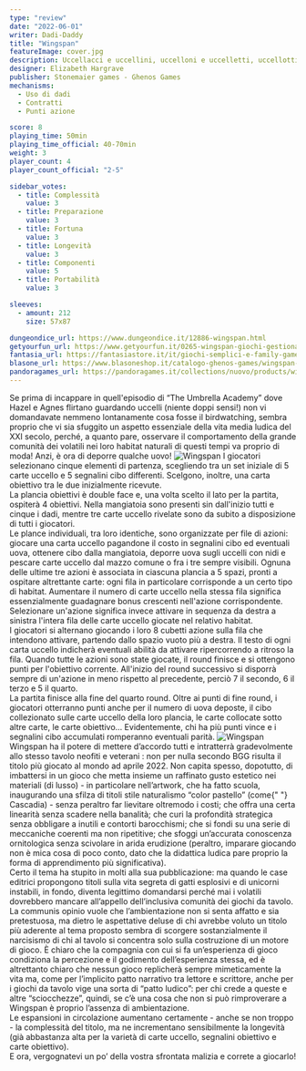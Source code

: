 ```yaml
---
type: "review"
date: "2022-06-01"
writer: Dadi-Daddy
title: "Wingspan"
featureImage: cover.jpg
description: Uccellacci e uccellini, uccelloni e uccelletti, uccellotti e uccelluzzi… ma la malizia sta solo in chi legge!
designer: Elizabeth Hargrave
publisher: Stonemaier games - Ghenos Games
mechanisms:
  - Uso di dadi
  - Contratti
  - Punti azione

score: 8
playing_time: 50min
playing_time_official: 40-70min
weight: 3
player_count: 4
player_count_official: "2-5"

sidebar_votes:
  - title: Complessità
    value: 3
  - title: Preparazione
    value: 3
  - title: Fortuna
    value: 3
  - title: Longevità
    value: 3
  - title: Componenti
    value: 5
  - title: Portabilità
    value: 3

sleeves:
  - amount: 212
    size: 57x87

dungeondice_url: https://www.dungeondice.it/12886-wingspan.html
getyourfun_url: https://www.getyourfun.it/0265-wingspan-giochi-gestionali.html
fantasia_url: https://fantasiastore.it/it/giochi-semplici-e-family-games/5561-wingspan.html
blasone_url: https://www.blasoneshop.it/catalogo-ghenos-games/wingspan-74-1570
pandoragames_url: https://pandoragames.it/collections/nuovo/products/wingspan
---
```


<Setting>
  Se prima di incappare in quell'episodio di “The Umbrella Academy” dove Hazel e
  Agnes flirtano guardando uccelli (niente doppi sensi!) non vi domandavate
  nemmeno lontanamente cosa fosse il birdwatching, sembra proprio che vi sia
  sfuggito un aspetto essenziale della vita media ludica del XXI secolo, perché,
  a quanto pare, osservare il comportamento della grande comunità dei volatili
  nei loro habitat naturali di questi tempi va proprio di moda! Anzi, è ora di
  deporre qualche uovo!
</Setting>

<img src="./game1.jpg" alt="Wingspan" />

<Rules>
  I giocatori selezionano cinque elementi di partenza, scegliendo tra un set
  iniziale di 5 carte uccello e 5 segnalini cibo differenti. Scelgono, inoltre,
  una carta obiettivo tra le due inizialmente ricevute.
  <br />
  La plancia obiettivi è double face e, una volta scelto il lato per la partita,
  ospiterà 4 obiettivi. Nella mangiatoia sono presenti sin dall'inizio tutti e
  cinque i dadi, mentre tre carte uccello rivelate sono da subito a disposizione
  di tutti i giocatori.
  <br />
  Le plance individuali, tra loro identiche, sono organizzate per file di
  azioni: giocare una carta uccello pagandone il costo in segnalini cibo ed
  eventuali uova, ottenere cibo dalla mangiatoia, deporre uova sugli uccelli con
  nidi e pescare carte uccello dal mazzo comune o fra i tre sempre visibili.
  Ognuna delle ultime tre azioni è associata in ciascuna plancia a 5 spazi,
  pronti a ospitare altrettante carte: ogni fila in particolare corrisponde a un
  certo tipo di habitat. Aumentare il numero di carte uccello nella stessa fila
  significa essenzialmente guadagnare bonus crescenti nell'azione
  corrispondente. Selezionare un'azione significa invece attivare in sequenza da
  destra a sinistra l'intera fila delle carte uccello giocate nel relativo
  habitat.
  <br />
  I giocatori si alternano giocando i loro 8 cubetti azione sulla fila che
  intendono attivare, partendo dallo spazio vuoto più a destra. Il testo di ogni
  carta uccello indicherà eventuali abilità da attivare ripercorrendo a ritroso
  la fila. Quando tutte le azioni sono state giocate, il round finisce e si
  ottengono punti per l'obiettivo corrente. All'inizio del round successivo si
  disporrà sempre di un'azione in meno rispetto al precedente, perciò 7 il
  secondo, 6 il terzo e 5 il quarto.
  <br />
  La partita finisce alla fine del quarto round. Oltre ai punti di fine round, i
  giocatori otterranno punti anche per il numero di uova deposte, il cibo
  collezionato sulle carte uccello della loro plancia, le carte collocate sotto
  altre carte, le carte obiettivo… Evidentemente, chi ha più punti vince e i
  segnalini cibo accumulati romperanno eventuali parità.
</Rules>

<img src="./game2.jpg" alt="Wingspan" />

<Feedback>
  Wingspan ha il potere di mettere d’accordo tutti e intratterrà gradevolmente
  allo stesso tavolo neofiti e veterani : non per nulla secondo BGG risulta il
  titolo più giocato al mondo ad aprile 2022. Non capita spesso, dopotutto, di
  imbattersi in un gioco che metta insieme un raffinato gusto estetico nei
  materiali (di lusso) - in particolare nell’artwork, che ha fatto scuola,
  inaugurando una sfilza di titoli stile naturalismo “color pastello” (come{" "}
  <Link to="/reviews/cascadia">Cascadia</Link>) - senza peraltro far lievitare
  oltremodo i costi; che offra una certa linearità senza scadere nella banalità;
  che curi la profondità strategica senza obbligare a inutili e contorti
  barocchismi; che si fondi su una serie di meccaniche coerenti ma non
  ripetitive; che sfoggi un’accurata conoscenza ornitologica senza scivolare in
  arida erudizione (peraltro, imparare giocando non è mica cosa di poco conto,
  dato che la didattica ludica pare proprio la forma di apprendimento più
  significativa).
  <br />
  Certo il tema ha stupito in molti alla sua pubblicazione: ma quando le case
  editrici propongono titoli sulla vita segreta di gatti esplosivi e di unicorni
  instabili, in fondo, diventa legittimo domandarsi perché mai i volatili
  dovrebbero mancare all’appello dell’inclusiva comunità dei giochi da tavolo.
  <br />
  La communis opinio vuole che l’ambientazione non si senta affatto e sia
  pretestuosa, ma dietro le aspettative deluse di chi avrebbe voluto un titolo
  più aderente al tema proposto sembra di scorgere sostanzialmente il narcisismo
  di chi al tavolo si concentra solo sulla costruzione di un motore di gioco. È
  chiaro che la compagnia con cui si fa un’esperienza di gioco condiziona la
  percezione e il godimento dell’esperienza stessa, ed è altrettanto chiaro che
  nessun gioco replicherà sempre mimeticamente la vita ma, come per l’implicito
  patto narrativo tra lettore e scrittore, anche per i giochi da tavolo vige una
  sorta di “patto ludico”: per chi crede a queste e altre “sciocchezze”, quindi,
  se c’è una cosa che non si può rimproverare a Wingspan è proprio l’assenza di
  ambientazione.
  <br />
  Le espansioni in circolazione aumentano certamente - anche se non troppo - la
  complessità del titolo, ma ne incrementano sensibilmente la longevità (già
  abbastanza alta per la varietà di carte uccello, segnalini obiettivo e carte
  obiettivo).
  <br />E ora, vergognatevi un po’ della vostra sfrontata malizia e correte a giocarlo!
</Feedback>

<Instagram id="CeQk71XjWQz" />
